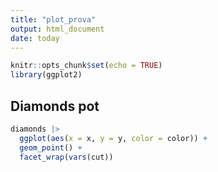 ```yaml
---
title: "plot_prova"
output: html_document
date: today
---
```


```r
knitr::opts_chunk$set(echo = TRUE)
library(ggplot2)
```

## Diamonds pot
```r
diamonds |>
  ggplot(aes(x = x, y = y, color = color)) +
  geom_point() +
  facet_wrap(vars(cut))
```


